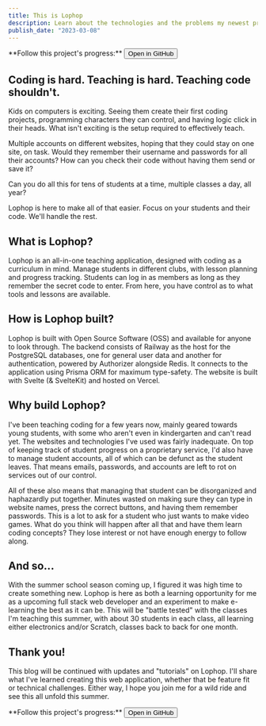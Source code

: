 ```yaml
---
title: This is Lophop 
description: Learn about the technologies and the problems my newest project "Lophop" is meant to solve. 
publish_date: "2023-03-08"
---
```


<section class="not-prose flex flex-row gap-4 items-center">
**Follow this project's progress:**
<a href="https://github.com/zeucapua/lophop" class="not-prose">
  <button class="px-4 py-2 rounded-xl text-sm bg-accent text-accent-content">Open in GitHub</button>
</a>
</section>

## Coding is hard. Teaching is hard. Teaching code shouldn't.

Kids on computers is exciting. Seeing them create their first coding projects, programming characters
they can control, and having logic click in their heads. What isn't exciting is the setup required to
effectively teach. 

Multiple accounts on different websites, hoping that they could stay on one site, on task.
Would they remember their username and passwords for all their accounts? How can you check their
code without having them send or save it? 

Can you do all this for tens of students at a time, multiple classes a day, all year?

Lophop is here to make all of that easier. Focus on your students and their code. We'll handle the rest.

## What is Lophop?

Lophop is an all-in-one teaching application, designed with coding as a curriculum in mind. Manage students in
different clubs, with lesson planning and progress tracking. Students can log in as members as long as they
remember the secret code to enter. From here, you have control as to what tools and lessons are available.

## How is Lophop built?

Lophop is built with Open Source Software (OSS) and available for anyone to look through. The backend consists
of Railway as the host for the PostgreSQL databases, one for general user data and another for authentication,
powered by Authorizer alongside Redis. It connects to the application using Prisma ORM for maximum type-safety.
The website is built with Svelte (& SvelteKit) and hosted on Vercel.

## Why build Lophop?

I've been teaching coding for a few years now, mainly geared towards young students, with some who aren't
even in kindergarten and can't read yet. The websites and technologies I've used was fairly inadequate. 
On top of keeping track of student progress on a proprietary service, I'd also have to manage student accounts,
all of which can be defunct as the student leaves. That means emails, passwords, and accounts are left to rot
on services out of our control.

All of these also means that managing that student can be disorganized and haphazardly put together.
Minutes wasted on making sure they can type in website names, press the correct buttons, and having them
remember passwords. This is a lot to ask for a student who just wants to make video games. What do you think
will happen after all that and have them learn coding concepts? They lose interest or not have enough energy
to follow along.

## And so...

With the summer school season coming up, I figured it was high time to create something new. Lophop is here
as both a learning opportunity for me as a upcoming full stack web developer and an experiment to make
e-learning the best as it can be. This will be "battle tested" with the classes I'm teaching this summer,
with about 30 students in each class, all learning either electronics and/or Scratch, classes back to back for
one month.

## Thank you!

This blog will be continued with updates and "tutorials" on Lophop. I'll share what I've learned creating this
web application, whether that be feature fit or technical challenges. Either way, I hope you join me for a
wild ride and see this all unfold this summer.

<section class="not-prose flex flex-row gap-4 items-center">
**Follow this project's progress:**
<a href="https://github.com/zeucapua/lophop" class="not-prose">
  <button class="px-4 py-2 rounded-xl text-sm bg-accent text-accent-content">Open in GitHub</button>
</a>
</section>
